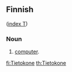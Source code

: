 ==Finnish==
([[Wiktionary:Finnish_index_t|index T]])

===Noun===

# [[computer]].

[[fi:Tietokone]]
[[th:Tietokone]]